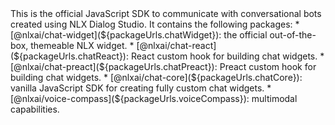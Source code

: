 

<PageTitle pretitle="Introduction" title="Getting started" />

<PageContent>
This is the official JavaScript SDK to communicate with conversational bots created using NLX Dialog Studio. It contains the following packages:
* [@nlxai/chat-widget](${packageUrls.chatWidget}): the official out-of-the-box, themeable NLX widget.
* [@nlxai/chat-react](${packageUrls.chatReact}): React custom hook for building chat widgets.
* [@nlxai/chat-preact](${packageUrls.chatPreact}): Preact custom hook for building chat widgets.
* [@nlxai/chat-core](${packageUrls.chatCore}): vanilla JavaScript SDK for creating fully custom chat widgets.
* [@nlxai/voice-compass](${packageUrls.voiceCompass}): multimodal capabilities.
</PageContent>
